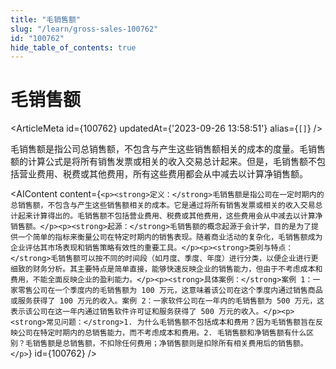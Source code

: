 ```yaml
---
title: "毛销售额"
slug: "/learn/gross-sales-100762"
id: "100762"
hide_table_of_contents: true
---
```



# 毛销售额

<ArticleMeta id={100762} updatedAt={'2023-09-26 13:58:51'} alias={`[]`} />
<div className='border-solid border-b border-t-0 my-4 border-[var(--ifm-color-gray-300)]' />

毛销售额是指公司总销售额，不包含与产生这些销售额相关的成本的度量。毛销售额的计算公式是将所有销售发票或相关的收入交易总计起来。但是，毛销售额不包括营业费用、税费或其他费用，所有这些费用都会从中减去以计算净销售额。

<AIContent content={`<p><strong>定义：</strong>毛销售额是指公司在一定时期内的总销售额，不包含与产生这些销售额相关的成本。它是通过将所有销售发票或相关的收入交易总计起来计算得出的。毛销售额不包括营业费用、税费或其他费用，这些费用会从中减去以计算净销售额。</p><p><strong>起源：</strong>毛销售额的概念起源于会计学，目的是为了提供一个简单的指标来衡量公司在特定时期内的销售表现。随着商业活动的复杂化，毛销售额成为企业评估其市场表现和销售策略有效性的重要工具。</p><p><strong>类别与特点：</strong>毛销售额可以按不同的时间段（如月度、季度、年度）进行分类，以便企业进行更细致的财务分析。其主要特点是简单直接，能够快速反映企业的销售能力，但由于不考虑成本和费用，不能全面反映企业的盈利能力。</p><p><strong>具体案例：</strong>案例 1：一家零售公司在一个季度内的毛销售额为 100 万元，这意味着该公司在这个季度内通过销售商品或服务获得了 100 万元的收入。案例 2：一家软件公司在一年内的毛销售额为 500 万元，这表示该公司在这一年内通过销售软件许可证和服务获得了 500 万元的收入。</p><p><strong>常见问题：</strong>1. 为什么毛销售额不包括成本和费用？因为毛销售额旨在反映公司在特定时期内的总销售能力，而不考虑成本和费用。2. 毛销售额和净销售额有什么区别？毛销售额是总销售额，不扣除任何费用；净销售额则是扣除所有相关费用后的销售额。</p>`} id={100762} />
